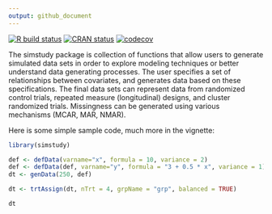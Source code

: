 ```yaml
---
output: github_document
---
```


<!-- badges: start -->
[![R build status](https://github.com/kgoldfeld/simstudy/workflows/R-CMD-check/badge.svg?branch=main)](https://github.com/kgoldfeld/simstudy/actions)
[![CRAN status](https://www.r-pkg.org/badges/version/simstudy)](https://CRAN.R-project.org/package=simstudy)
[![codecov](https://codecov.io/gh/kgoldfeld/simstudy/branch/main/graph/badge.svg)](https://codecov.io/gh/kgoldfeld/simstudy)
<!-- badges: end -->

<!-- README.md is generated from README.Rmd. Please edit that file -->

The simstudy package is collection of functions that allow users to generate simulated data sets in order to explore modeling techniques or better understand data generating processes. The user specifies a set of relationships between covariates, and generates data based on these specifications. The final data sets can represent data from randomized control trials, repeated measure (longitudinal) designs, and cluster randomized trials. Missingness can be generated using various mechanisms (MCAR, MAR, NMAR).

Here is some simple sample code, much more in the vignette:

```r
library(simstudy)

def <- defData(varname="x", formula = 10, variance = 2)
def <- defData(def, varname="y", formula = "3 + 0.5 * x", variance = 1)
dt <- genData(250, def)

dt <- trtAssign(dt, nTrt = 4, grpName = "grp", balanced = TRUE)

dt

```
